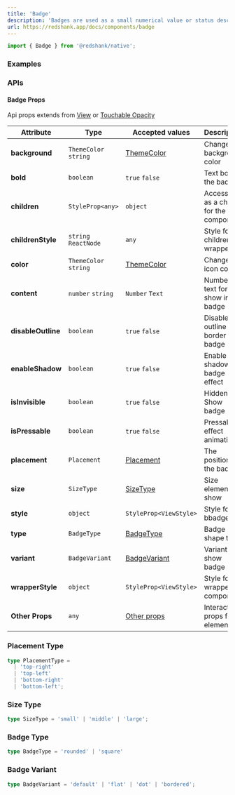 ```yaml
---
title: 'Badge'
description: 'Badges are used as a small numerical value or status descriptor for UI elements.'
url: https://redshank.app/docs/components/badge
---
```


```jsx
import { Badge } from '@redshank/native';
```
### Examples

<Playground
  id="default"
  title="Default"
  description="Badge with default styles, used in standalone when content prop is empty."
  code={badgeContent.defaultCode}
/>

<Spacer y={2} />

<Playground
  id="sizes"
  title="Sizes"
  description="Badge with different sizes."
  code={badgeContent.sizes}
/>

<Spacer y={2} />

<Playground
  id="dot-variant"
  title="Dot variant"
  description="Badge with dot Variant."
  code={badgeContent.dotVariants}
/>

<Spacer y={2} />

<Playground
  id="bordered"
  title="Bordered"
  description="Bordered badge."
  code={badgeContent.bordered}
/>

<Spacer y={2} />

<Playground
  id="flat"
  title="Flat / Pressable"
  description="Badge flat variant and pressable element."
  code={badgeContent.flatAndPressable}
/>

<Spacer y={2} />

<Playground
  id="square"
  title="Square"
  description="Badge square type."
  code={badgeContent.square}
/>

<Spacer y={2} />

<Playground
  id="solid-bordered"
  title="Solid Bordered"
  description="Badge with solid Bordered."
  code={badgeContent.solidBordered}
/>

<Spacer y={2} />

<Playground
  id="with-children"
  title="With children"
  description="Badge with children element."
  code={badgeContent.withChildren}
/>

<Spacer y={2} />

<Playground
  id="placement"
  title="Placement"
  description="Badge with different placement positions."
  code={badgeContent.placement}
/>

<Spacer y={2} />

<Playground
  id="enable-shadow"
  title="Enable Shadow"
  description="Badge with shadow enable."
  code={badgeContent.enableShadow}
/>

<Spacer y={2} />

<Playground
  id="toggle-badge"
  title="Toggle Badge"
  description="Badge control visibility."
  code={badgeContent.withToggle}
/>

<Spacer y={2} />

### APIs

<Spacer y={2} />

#### Badge Props
Api props extends from [View](https://reactnative.dev/docs/view) or [Touchable Opacity](https://reactnative.dev/docs/touchableopacity)

| Attribute          | Type                  | Accepted values                   | Description                            | Default             |
|--------------------|-----------------------|-----------------------------------|----------------------------------------|---------------------|
| **background**     | `ThemeColor` `string` | [ThemeColor](/docs/default-theme) | Change background color                | `border`            |
| **bold**           | `boolean`             | `true` `false`                    | Text bold in the badge                 | `true`              |
| **children**       | `StyleProp<any>`      | `object`                          | Accessory as a child for the component | -                   |
| **childrenStyle**  | `string`  `ReactNode` | `any`                             | Style for children wrapper             | -                   |
| **color**          | `ThemeColor` `string` | [ThemeColor](/docs/default-theme) | Change icon color                      | `primrary`          |
| **content**        | `number` `string`     | `Number` `Text`                   | Number or text for show in badge       | -                   |
| **disableOutline** | `boolean`             | `true` `false`                    | Disable outline border to badge        | `false`             |
| **enableShadow**   | `boolean`             | `true` `false`                    | Enable shadow badge effect             | `false`             |
| **isInvisible**    | `boolean`             | `true` `false`                    | Hidden or Show badge                   | -                   |
| **isPressable**    | `boolean`             | `true` `false`                    | Pressable effect animation             | `false`             |
| **placement**      | `Placement`           | [Placement](#placement-type)      | The position of the badge              | `top-right`         |
| **size**           | `SizeType`            | [SizeType](#size-type)            | Size element for show                  | `small` or `middle` |
| **style**          | `object`              | `StyleProp<ViewStyle>`            | Style for bbadge                       | -                   |
| **type**           | `BadgeType`           | [BadgeType](#badge-type)          | Badge shape type                       | `rounded`           |
| **variant**        | `BadgeVariant`        | [BadgeVariant](#badge-variant)    | Variant to show badge                  | `default`           |
| **wrapperStyle**   | `object`              | `StyleProp<ViewStyle>`            | Style for wrapper component            | -                   |
| **Other Props**    | `any`                 | [Other props](#base-properties)   | Interactive props for element          | -                   |

<Spacer y={2} />

<BaseProperties />

<Spacer y={2} />

### Placement Type
```ts
type PlacementType =
  | 'top-right'
  | 'top-left'
  | 'bottom-right'
  | 'bottom-left';
```

<Spacer y={2} />

### Size Type
```ts
type SizeType = 'small' | 'middle' | 'large';
```

<Spacer y={2} />

### Badge Type
```ts
type BadgeType = 'rounded' | 'square'
```

<Spacer y={2} />

### Badge Variant
```ts
type BadgeVariant = 'default' | 'flat' | 'dot' | 'bordered';
```
